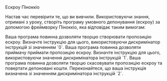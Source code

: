 
<ChallengeTitle>Ескроу Піноккіо</ChallengeTitle>

Настав час перевірити те, що ви вивчили. Використовуючи знання, отримані з уроку, створіть програму умовного депонування (ескроу) за допомогою фреймворку Піноккіо, яка відповідає таким вимогам:

<RequirementList>
  <Requirement title="Завдання 1: Створення пропозиції ескроу">
    Ваша програма повинна дозволяти творцю створювати пропозицію ескроу. Визначте інструкцію для цього, використовуючи дискримінатор інструкцій зі значенням `0`.
  </Requirement>

  <Requirement title="Завдання 2: Прийняття пропозиції ескроу">
    Ваша програма повинна дозволяти приймачу приймати пропозицію ескроу. Визначте інструкцію для цього, використовуючи значення дискримінатора інструкцій `1`.
  </Requirement>

  <Requirement title="Завдання 3: Скасування пропозиції ескроу">
    Ваша програма повинна дозволяти творцю скасовувати пропозицію ескроу та повертати депоновані кошти. Переконайтеся, що ваша інструкція визначена зі значенням дискримінатора інструкцій `2`.
  </Requirement>
</RequirementList>
